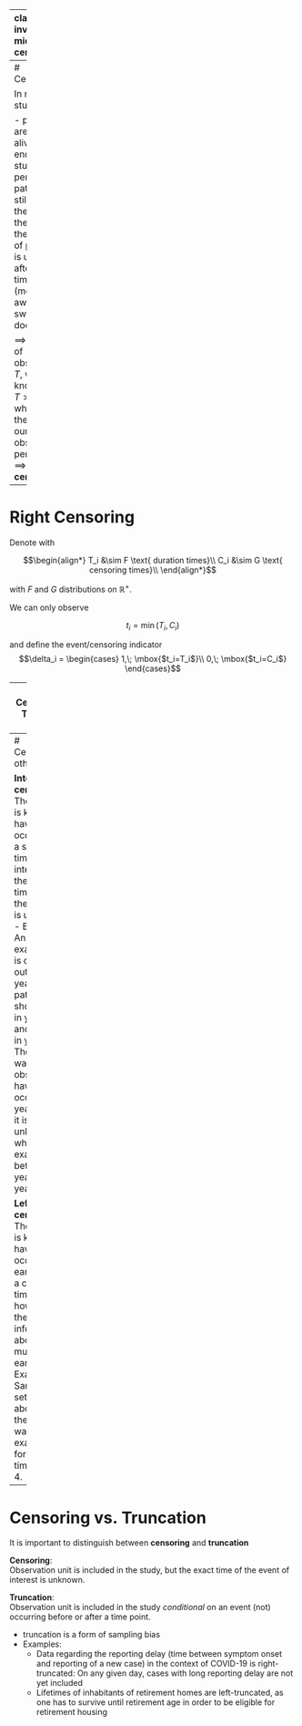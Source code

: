 
---
class: inverse, middle, center

.center[
.font150[
**Censoring and Truncation**
]
]

<html>
  <div style='float:left'></div>
  <hr color='#005500' size=2px width=900px>
</html>


---
# Censoring

In many studies:

- patients are still alive at the end of the study period,
- patients are still sick at the end of the study,
- the status of patients is unknown after some time (moved away, switched doctor, ...).

$\implies$  Instead of observing $T$, we only know that $T>c$, where $c$ is the end of our observation period. <br>
$\implies$ **Right-censoring**

---
# Right Censoring

Denote with

$$\begin{align*}
T_i  &\sim F \text{ duration times}\\
C_i  &\sim G \text{ censoring times}\\
\end{align*}$$

with $F$ and $G$ distributions on $\mathbb{R}^+$.

We can only observe

$$t_i  =\min (T_i,C_i)$$

and define the event/censoring indicator
$$\delta_i =
  \begin{cases} 1,\; \mbox{$t_i=T_i$}\\
  0,\; \mbox{$t_i=C_i$}
  \end{cases}$$

---
# Censoring: Type I, II and III

**Type I censoring**:  
All individuals are observed until a fixed time $c$.
Example: Patients are observed until day 60 after admission to the
hospital.

**Type II censoring**:  
The study continues until the failure of $r<n$ individuals.
Rarely used, since an open-ended random study time is generally
impractical from a management point of view.

**Type III censoring**:  
We observe $T_i$ if $T_i \leq C_i$.

- Assume $T_i$ and $C_i$ are independent  
  $\implies$ **random censoring**  
    - Example: T: Survival time; C: Time until end of the study
- Assume $T_i$ and $C_i$ are not independent  
  $\implies$ **competing risk** censoring  
    - Example: T: Survival time; C: Time until release from hospital

---
# Censoring: other types

**Interval-censoring**:  
The event is known to have occurred in a specific time interval, but the exact time within the interval is unknown.  
- Example: An examination is carried out every year. The patient showed up in year 1 and again in year 4. The event was observed to have occured in year 4, but it is unknown when exactly between year 1 and year 4.

**Left-censoring**:  
The event is known to have occurred earlier than a certain time point, however
there is no information about how much earlier.
- Example: Same setting as above, but the patient was examined for the first time in year 4.

---
# Censoring vs. Truncation

It is important to distinguish between **censoring** and **truncation**

**Censoring**:  
Observation unit is included in the study, but the exact time of the event of interest is unknown.

**Truncation**:  
Observation unit is included in the study *conditional* on an event (not) occurring before or after a time point.

- truncation is a form of sampling bias
- Examples:
  + Data regarding the reporting delay (time between symptom onset and reporting of a new case) in the context of COVID-19  is right-truncated: On any given day, cases with long reporting delay are not yet included
  + Lifetimes of inhabitants of retirement homes are left-truncated, as one has to survive until retirement age in order to be eligible for retirement housing
